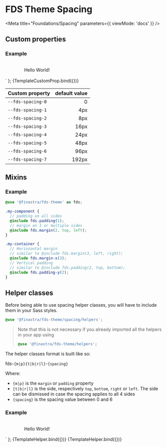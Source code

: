 
# FDS Theme Spacing

<Meta title="Foundations/Spacing"
  parameters={{
    viewMode: 'docs'
  }}
/>

## Custom properties

### Example

<style>
  .spacing {
    padding: var(--fds-spacing-4);
    margin: var(--fds-spacing-3);
  }
  .demo-layout {
    display: flex;
    justify-content: center;
    align-items: center;
    width: 200px;
    height: 50px;
    background: var(--fds-secondary);
    color: var(--fds-on-secondary);
  }
</style>
<div class="spacing demo-layout">Hello World!</div>
` };

<Canvas>
  <Story name="Custom properties" args={{}}>
    {TemplateCustomProp.bind({})}
  </Story>
</Canvas>

| Custom property   | default value |
| ----------------- | ------------: |
| `--fds-spacing-0` |             0 |
| `--fds-spacing-1` |           4px |
| `--fds-spacing-2` |           8px |
| `--fds-spacing-3` |          16px |
| `--fds-spacing-4` |          24px |
| `--fds-spacing-5` |          48px |
| `--fds-spacing-6` |          96px |
| `--fds-spacing-7` |         192px |

## Mixins

### Example

```SCSS
@use '@finastra/fds-theme' as fds;

.my-component {
  // padding on all sides
  @include fds.padding(1);
  // margin on 1 or multiple sides
  @include fds.margin(2, top, left);
}

.my-container {
  // Horinzontal margin
  // similar to @include fds.margin(3, left, right);
  @include fds.margin-x(3);
  // Vertical padding
  // similar to @include fds.padding(2, top, bottom);
  @include fds.padding-y(2);
}
```

## Helper classes

Before being able to use spacing helper classes, you will have to include them in your Sass styles.

```SCSS
@use '@finastra/fds-theme/spacing/helpers';
```

> Note that this is not necessary if you already imported all the helpers in your app using
>
> ```SCSS
> @use '@finastra/fds-theme/helpers';
> ```

The helper classes format is built like so:

fds-`{m|p}{t|b|r|l}`-`{spacing}`

Where:

- `{m|p}` is the `margin` or `padding` property
- `{t|b|r|l}` is the side, respectively `top`, `bottom`, `right` or `left`. The side can be dismissed in case the spacing applies to all 4 sides
- `{spacing}` is the spacing value between 0 and 6

### Example

<style>
  .demo-layout {
    display: flex;
    justify-content: center;
    align-items: center;
    width: 200px;
    height: 50px;
    background: var(--fds-primary);
    color: var(--fds-on-primary);
  }
</style>
<div class="${args.class} demo-layout">Hello World!</div>
` };

<Canvas>
  <Story name="Margin helper" args={{class:'fds-m-4'}}>
    {TemplateHelper.bind({})}
  </Story>
</Canvas>

<Canvas>
  <Story name="Padding helper" args={{class:'fds-pt-5'}}>
    {TemplateHelper.bind({})}
  </Story>
</Canvas>
